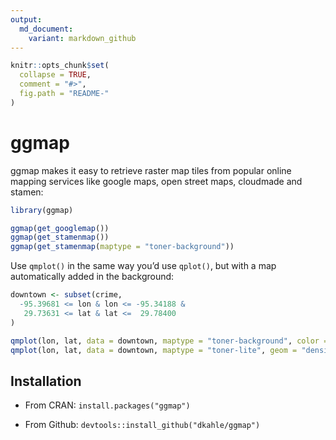 ```yaml
---
output:
  md_document:
    variant: markdown_github
---
```


<!-- README.md is generated from README.Rmd. Please edit that file -->

```r

knitr::opts_chunk$set(
  collapse = TRUE,
  comment = "#>",
  fig.path = "README-"
)
```

# ggmap

ggmap makes it easy to retrieve raster map tiles from popular online mapping services like google maps, open street maps, cloudmade and stamen:

```r
library(ggmap)

ggmap(get_googlemap())
ggmap(get_stamenmap())
ggmap(get_stamenmap(maptype = "toner-background"))
```

Use `qmplot()` in the same way you'd use `qplot()`, but with a map automatically added in the background:

```r
downtown <- subset(crime,
  -95.39681 <= lon & lon <= -95.34188 &
   29.73631 <= lat & lat <=  29.78400
)

qmplot(lon, lat, data = downtown, maptype = "toner-background", color = I("red"))
qmplot(lon, lat, data = downtown, maptype = "toner-lite", geom = "density2d")
```

## Installation

* From CRAN: `install.packages("ggmap")`

* From Github: `devtools::install_github("dkahle/ggmap")`


